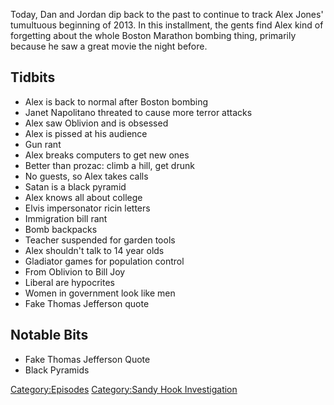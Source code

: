 {{Episode
    | title           = April 23, 2013
    | caption         = [https://knowledgefight.libsyn.com/knowledge-fight-april-23-2013 Listen to this episode on Libsyn]
    | episodeNumber   = 367
    | length          = 01:18:51
    | airDate         = November 11, 2019
    | coverageDate    = April 23, 2013
    | episodeType     = [[:Category:Sandy Hook Investigation|Sandy Hook Investigation]]
    | appearance      = [[Janet Napolitano]], [[Bill Joy]]
    | previousEpisode = [[366: November 5-6, 2019]]
    | nextEpisode     = [[368: November 11-12, 2019]]
}}

{{Stub}}

Today, Dan and Jordan dip back to the past to continue to track Alex Jones' tumultuous beginning of 2013. In this installment, the gents find Alex kind of forgetting about the whole Boston Marathon bombing thing, primarily because he saw a great movie the night before.

==Tidbits==

*Alex is back to normal after Boston bombing
*Janet Napolitano threated to cause more terror attacks
*Alex saw Oblivion and is obsessed
*Alex is pissed at his audience
*Gun rant
*Alex breaks computers to get new ones
*Better than prozac: climb a hill, get drunk
*No guests, so Alex takes calls
*Satan is a black pyramid
*Alex knows all about college
*Elvis impersonator ricin letters
*Immigration bill rant
*Bomb backpacks
*Teacher suspended for garden tools
*Alex shouldn't talk to 14 year olds
*Gladiator games for population control
*From Oblivion to Bill Joy
*Liberal are hypocrites
*Women in government look like men
*Fake Thomas Jefferson quote

==Notable Bits==

*Fake Thomas Jefferson Quote
*Black Pyramids

[[Category:Episodes]]
[[Category:Sandy Hook Investigation]]
